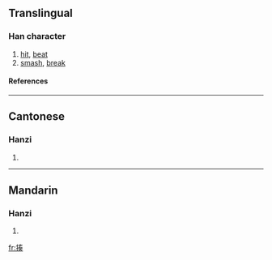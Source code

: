 ==Translingual==
===Han character===
{{Han char|rn=64|rad=手|as=09|sn=12|four=5503<sub>4</sub>|canj=手手大大 (QQKK)}}
# [[hit]], [[beat]]
# [[smash]], [[break]]
====References====
{{Han ref|kx=0441.150|dkj=12337|dj=0792.100|hdz=31911.040|uh=63CD|ud=25549|bh=B47E|bd=46206}}
----
==Cantonese==
===Hanzi===
{{yue-hanzi|jyut=|y=jau3}}
# {{defn|Cantonese}}
----
==Mandarin==
===Hanzi===
{{cmn-hanzi|pin=[[zòu]] (zou4)|wg=tsou<sup>4</sup>}}
# {{defn|Mandarin}}

[[fr:揍]]